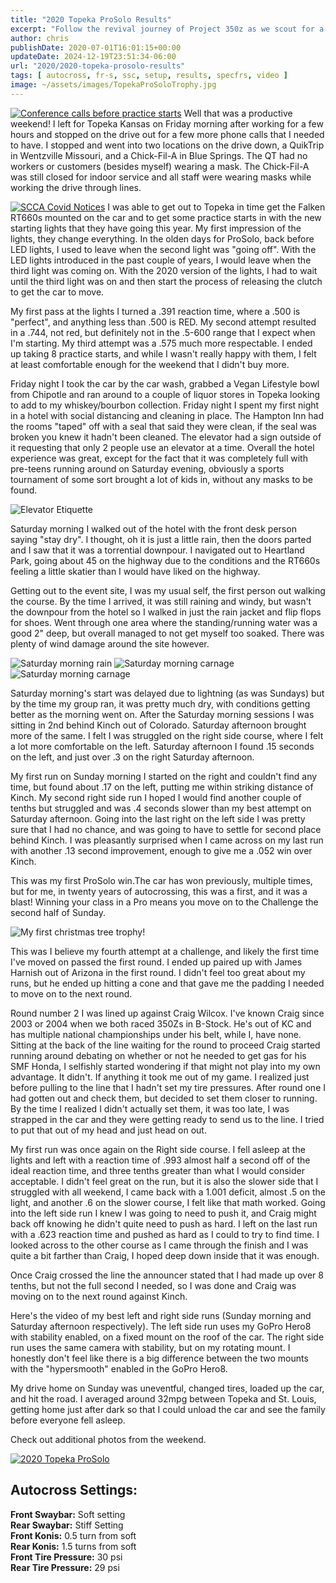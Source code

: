 ```yaml
---
title: "2020 Topeka ProSolo Results"
excerpt: "Follow the revival journey of Project 350z as we scout for a lower mileage, manual transmission model, closest to St. Louis."
author: chris
publishDate: 2020-07-01T16:01:15+00:00
updateDate: 2024-12-19T23:51:34-06:00
url: "2020/2020-topeka-prosolo-results"
tags: [ autocross, fr-s, ssc, setup, results, specfrs, video ]
image: ~/assets/images/TopekaProSoloTrophy.jpg
---
```


[![Conference calls before practice starts](https://live.staticflickr.com/65535/50063439002_ae51b1e02e_m.jpg)](https://www.flickr.com/photos/chammond/50063439002/in/dateposted/ "Conference calls before practice starts")
Well that was a productive weekend! I left for Topeka Kansas on Friday morning after working for a few hours and stopped on the drive out for a few more phone calls that I needed to have. I stopped and went into two locations on the drive down, a QuikTrip in Wentzville Missouri, and a Chick-Fil-A in Blue Springs. The QT had no workers or customers (besides myself) wearing a mask. The Chick-Fil-A was still closed for indoor service and all staff were wearing masks while working the drive through lines.

[![SCCA Covid Notices](https://live.staticflickr.com/65535/50062623953_55de655c1b_q.jpg)](https://www.flickr.com/photos/chammond/50062623953/in/photostream/ "SCCA Covid Notices")
I was able to get out to Topeka in time get the Falken RT660s mounted on the car and to get some practice starts in with the new starting lights that they have going this year. My first impression of the lights, they change everything. In the olden days for ProSolo, back before LED lights, I used to leave when the second light was "going off". With the LED lights introduced in the past couple of years, I would leave when the third light was coming on. With the 2020 version of the lights, I had to wait until the third light was on and then start the process of releasing the clutch to get the car to move.

My first pass at the lights I turned a .391 reaction time, where a .500 is "perfect", and anything less than .500 is RED. My second attempt resulted in a .744, not red, but definitely not in the .5-600 range that I expect when I'm starting. My third attempt was a .575 much more respectable. I ended up taking 8 practice starts, and while I wasn't really happy with them, I felt at least comfortable enough for the weekend that I didn't buy more.

Friday night I took the car by the car wash, grabbed a Vegan Lifestyle bowl from Chipotle and ran around to a couple of liquor stores in Topeka looking to add to my whiskey/bourbon collection. Friday night I spent my first night in a hotel with social distancing and cleaning in place. The Hampton Inn had the rooms "taped" off with a seal that said they were clean, if the seal was broken you knew it hadn't been cleaned. The elevator had a sign outside of it requesting that only 2 people use an elevator at a time. Overall the hotel experience was great, except for the fact that it was completely full with pre-teens running around on Saturday evening, obviously a sports tournament of some sort brought a lot of kids in, without any masks to be found.

![Elevator Etiquette](https://live.staticflickr.com/65535/50063439742_606cb2d0b6_q.jpg "Elevator Etiquette")

Saturday morning I walked out of the hotel with the front desk person saying "stay dry". I thought, oh it is just a little rain, then the doors parted and I saw that it was a torrential downpour. I navigated out to Heartland Park, going about 45 on the highway due to the conditions and the RT660s feeling a little skatier than I would have liked on the highway.

Getting out to the event site, I was my usual self, the first person out walking the course. By the time I arrived, it was still raining and windy, but wasn't the downpour from the hotel so I walked in just the rain jacket and flip flops for shoes. Went through one area where the standing/running water was a good 2" deep, but overall managed to not get myself too soaked. There was plenty of wind damage around the site however.

![Saturday morning rain](https://live.staticflickr.com/65535/50063441072_303dbf889f_q.jpg "Saturday morning rain")
![Saturday morning carnage](https://live.staticflickr.com/65535/50062625818_81f98a1849_q.jpg "Saturday morning carnage")
![Saturday morning carnage](https://live.staticflickr.com/65535/50063184026_1debc7c863_q.jpg "Saturday morning carnage")

Saturday morning's start was delayed due to lightning (as was Sundays) but by the time my group ran, it was pretty much dry, with conditions getting better as the morning went on. After the Saturday morning sessions I was sitting in 2nd behind Kinch out of Colorado. Saturday afternoon brought more of the same. I felt I was struggled on the right side course, where I felt a lot more comfortable on the left. Saturday afternoon I found .15 seconds on the left, and just over .3 on the right Saturday afternoon.

My first run on Sunday morning I started on the right and couldn't find any time, but found about .17 on the left, putting me within striking distance of Kinch. My second right side run I hoped I would find another couple of tenths but struggled and was .4 seconds slower than my best attempt on Saturday afternoon. Going into the last right on the left side I was pretty sure that I had no chance, and was going to have to settle for second place behind Kinch. I was pleasantly surprised when I came across on my last run with another .13 second improvement, enough to give me a .052 win over Kinch.

This was my first ProSolo win.The car has won previously, multiple times, but for me, in twenty years of autocrossing, this was a first, and it was a blast! Winning your class in a Pro means you move on to the Challenge the second half of Sunday.

![My first christmas tree trophy!](https://live.staticflickr.com/65535/50063446212_73b19056a6_z.jpg "My first christmas tree trophy!")

This was I believe my fourth attempt at a challenge, and likely the first time I've moved on passed the first round. I ended up paired up with James Harnish out of Arizona in the first round. I didn't feel too great about my runs, but he ended up hitting a cone and that gave me the padding I needed to move on to the next round.

Round number 2 I was lined up against Craig Wilcox. I've known Craig since 2003 or 2004 when we both raced 350Zs in B-Stock. He's out of KC and has multiple national championships under his belt, while I, have none. Sitting at the back of the line waiting for the round to proceed Craig started running around debating on whether or not he needed to get gas for his SMF Honda, I selfishly started wondering if that might not play into my own advantage. It didn't. If anything it took me out of my game. I realized just before pulling to the line that I hadn't set my tire pressures. After round one I had gotten out and check them, but decided to set them closer to running. By the time I realized I didn't actually set them, it was too late, I was strapped in the car and they were getting ready to send us to the line. I tried to put that out of my head and just head on out.

My first run was once again on the Right side course. I fell asleep at the lights and left with a reaction time of .993 almost half a second off of the ideal reaction time, and three tenths greater than what I would consider acceptable. I didn't feel great on the run, but it is also the slower side that I struggled with all weekend, I came back with a 1.001 deficit, almost .5 on the light, and another .6 on the slower course, I felt like that math worked. Going into the left side run I knew I was going to need to push it, and Craig might back off knowing he didn't quite need to push as hard. I left on the last run with a .623 reaction time and pushed as hard as I could to try to find time. I looked across to the other course as I came through the finish and I was quite a bit farther than Craig, I hoped deep down inside that it was enough.

Once Craig crossed the line the announcer stated that I had made up over 8 tenths, but not the full second I needed, so I was done and Craig was moving on to the next round against Kinch.

Here's the video of my best left and right side runs (Sunday morning and Saturday afternoon respectively). The left side run uses my GoPro Hero8 with stability enabled, on a fixed mount on the roof of the car. The right side run uses the same camera with stability, but on my rotating mount. I honestly don't feel like there is a big difference between the two mounts with the "hypersmooth" enabled in the GoPro Hero8.

<YouTubeEmbed videoId="ZZk2lKqEbd0" title="2020 SCCA ProSolo Topeka Kansas Scion FR-S Class Winning Runs!" publishDate="2020-06-29T20:51:21+00:00" description="Event: 2020 TireRack SCCA ProSolo - Topeka Car: 2016 Scion FR-S Class: Solo Spec Coupe Driver: Chris Hammond Result: 1st in class of 7" />

My drive home on Sunday was uneventful, changed tires, loaded up the car, and hit the road. I averaged around 32mpg between Topeka and St. Louis, getting home just after dark so that I could unload the car and see the family before everyone fell asleep.

Check out additional photos from the weekend.

[![2020 Topeka ProSolo](https://live.staticflickr.com/65535/50063439002_ae51b1e02e_z.jpg)](https://www.flickr.com/photos/chammond/albums/72157714923533618 "2020 Topeka ProSolo")

## Autocross Settings:
**Front Swaybar:** Soft setting  
**Rear Swaybar:** Stiff Setting  
**Front Konis:** 0.5 turn from soft  
**Rear Konis:** 1.5 turns from soft  
**Front Tire Pressure:** 30 psi  
**Rear Tire Pressure:** 29 psi

